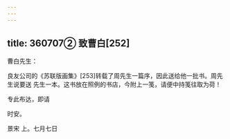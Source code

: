 ```yaml
---
---
---
```

title: 360707② 致曹白[252]
---




曹白先生：

良友公司的《苏联版画集》[253]转载了周先生一篇序，因此送给他一批书。周先生说要送 先生一本。这书放在照例的书店，今附上一笺，请便中持笺往取为荷！

专此布达，即请

时安。

景宋 上。七月七日